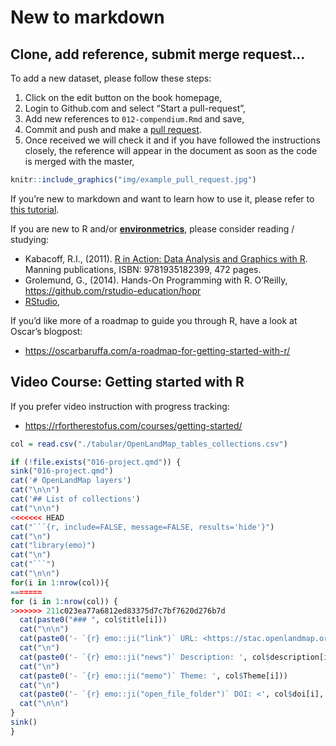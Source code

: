 # New to markdown

## Clone, add reference, submit merge request...

To add a new dataset, please follow these steps:

1.  Click on the edit button on the book homepage,\
2.  Login to Github.com and select "Start a pull-request",\
3.  Add new references to `012-compendium.Rmd` and save,\
4.  Commit and push and make a [pull
request](https://docs.github.com/en/github/collaborating-with-issues-and-pull-requests/creating-a-pull-request).\
5.  Once received we will check it and if you have followed the instructions closely, 
    the reference will appear in the document as soon as the code is merged with the master,\

```r
knitr::include_graphics("img/example_pull_request.jpg")
```

If you're new to markdown and want to learn how to use it, please refer to [this tutorial](https://guides.github.com/features/mastering-markdown/).

If you are new to R and/or [**environmetrics**](https://cran.r-project.org/web/views/Environmetrics.html), please consider reading / studying:

- Kabacoff, R.I., (2011). [R in Action: Data Analysis and Graphics with R](https://www.statmethods.net/). Manning publications, ISBN: 9781935182399, 472 pages.  
- Grolemund, G., (2014). Hands-On Programming with R. O’Reilly, <https://github.com/rstudio-education/hopr>  
- [RStudio](http://www.rstudio.com/products/RStudio/),  

If you'd like more of a roadmap to guide you through R, have a look at Oscar's blogpost:

- <https://oscarbaruffa.com/a-roadmap-for-getting-started-with-r/>  


## Video Course: Getting started with R

If you prefer video instruction with progress tracking:

- <https://rfortherestofus.com/courses/getting-started/>  

```r
col = read.csv("./tabular/OpenLandMap_tables_collections.csv")
```

```r
if (!file.exists("016-project.qmd")) {
sink("016-project.qmd")
cat('# OpenLandMap layers')
cat("\n\n")
cat('## List of collections')
cat("\n\n")
<<<<<<< HEAD
cat("```{r, include=FALSE, message=FALSE, results='hide'}")
cat("\n")
cat("library(emo)")
cat("\n")
cat("```")
cat("\n\n")
for(i in 1:nrow(col)){
=======
for (i in 1:nrow(col)) {
>>>>>>> 211c023ea77a6812ed83375d7c7bf7620d276b7d
  cat(paste0("### ", col$title[i]))
  cat("\n\n")
  cat(paste0('- `{r} emo::ji("link")` URL: <https://stac.openlandmap.org/', col$id[i], '/collection.json>'))
  cat("\n")
  cat(paste0('- `{r} emo::ji("news")` Description: ', col$description[i]))
  cat("\n")
  cat(paste0('- `{r} emo::ji("memo")` Theme: ', col$Theme[i]))
  cat("\n")
  cat(paste0('- `{r} emo::ji("open_file_folder")` DOI: <', col$doi[i], '>'))
  cat("\n\n")
}
sink()
}
```
